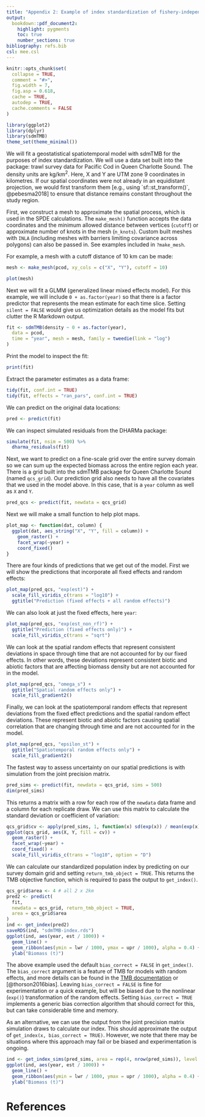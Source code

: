 ```yaml
---
title: "Appendix 2: Example of index standardization of fishery-independent survey data with sdmTMB"
output:
  bookdown::pdf_document2:
    highlight: pygments
    toc: true
    number_sections: true
bibliography: refs.bib
csl: mee.csl
---
```


```r
knitr::opts_chunk$set(
  collapse = TRUE,
  comment = "#>",
  fig.width = 7,
  fig.asp = 0.618,
  cache = TRUE,
  autodep = TRUE,
  cache.comments = FALSE
)
```


```r
library(ggplot2)
library(dplyr)
library(sdmTMB)
theme_set(theme_minimal())
```

We will fit a geostatistical spatiotemporal model with sdmTMB for the purposes of index standardization. We will use a data set built into the package: trawl survey data for Pacific Cod in Queen Charlotte Sound. The density units are kg/km^2^. Here, X and Y are UTM zone 9 coordinates in kilometres. 
If our spatial coordinates were not already in an equidistant projection, we would first transform them [e.g., using `sf::st_transform()`, @pebesma2018] to ensure that distance remains constant throughout the study region.

First, we construct a mesh to approximate the spatial process, which is used in the SPDE calculations. The `make_mesh()` function accepts the data coordinates and the minimum allowed distance between vertices (`cutoff`) or approximate number of knots in the mesh (`n_knots`). Custom built meshes with `INLA` (including meshes with barriers limiting covariance across polygons) can also be passed in. See examples included in `?make_mesh`.

For example, a mesh with a cutoff distance of 10 km can be made:

```r
mesh <- make_mesh(pcod, xy_cols = c("X", "Y"), cutoff = 10)
```

```r
plot(mesh)
```

Next we will fit a GLMM (generalized linear mixed effects model). For this example, we will include `0 + as.factor(year)` so that there is a factor predictor that represents the mean estimate for each time slice. Setting `silent = FALSE` would give us optimization details as the model fits but clutter the R Markdown output.

```r
fit <- sdmTMB(density ~ 0 + as.factor(year),
  data = pcod,
  time = "year", mesh = mesh, family = tweedie(link = "log")
)
```

Print the model to inspect the fit:

```r
print(fit)
```

Extract the parameter estimates as a data frame:

```r
tidy(fit, conf.int = TRUE)
tidy(fit, effects = "ran_pars", conf.int = TRUE)
```

We can predict on the original data locations:

```r
pred <- predict(fit)
```

We can inspect simulated residuals from the DHARMa package:

```r
simulate(fit, nsim = 500) %>%
  dharma_residuals(fit)
```

Next, we want to predict on a fine-scale grid over the entire survey domain so we can sum up the expected biomass across the entire region each year. There is a grid built into the sdmTMB package for Queen Charlotte Sound (named `qcs_grid`). Our prediction grid also needs to have all the covariates that we used in the model above. In this case, that is a `year` column as well as `X` and `Y`.

```r
pred_qcs <- predict(fit, newdata = qcs_grid)
```

Next we will make a small function to help plot maps.

```r
plot_map <- function(dat, column) {
  ggplot(dat, aes_string("X", "Y", fill = column)) +
    geom_raster() +
    facet_wrap(~year) +
    coord_fixed()
}
```

There are four kinds of predictions that we get out of the model. First we will show the predictions that incorporate all fixed effects and random effects:

```r
plot_map(pred_qcs, "exp(est)") +
  scale_fill_viridis_c(trans = "log10") +
  ggtitle("Prediction (fixed effects + all random effects)")
```

We can also look at just the fixed effects, here `year`:

```r
plot_map(pred_qcs, "exp(est_non_rf)") +
  ggtitle("Prediction (fixed effects only)") +
  scale_fill_viridis_c(trans = "sqrt")
```

We can look at the spatial random effects that represent consistent deviations in space through time that are not accounted for by our fixed effects. In other words, these deviations represent consistent biotic and abiotic factors that are affecting biomass density but are not accounted for in the model.

```r
plot_map(pred_qcs, "omega_s") +
  ggtitle("Spatial random effects only") +
  scale_fill_gradient2()
```

Finally, we can look at the spatiotemporal random effects that represent deviations from the fixed effect predictions and the spatial random effect deviations. These represent biotic and abiotic factors causing spatial correlation that are changing through time and are not accounted for in the model.

```r
plot_map(pred_qcs, "epsilon_st") +
  ggtitle("Spatiotemporal random effects only") +
  scale_fill_gradient2()
```

The fastest way to assess uncertainty on our spatial predictions is with simulation from the joint precision matrix.

```r
pred_sims <- predict(fit, newdata = qcs_grid, sims = 500)
dim(pred_sims)
```

This returns a matrix with a row for each row of the `newdata` data frame and a column for each replicate draw. We can use this matrix to calculate the standard deviation or coefficient of variation:

```r
qcs_grid$cv <- apply(pred_sims, 1, function(x) sd(exp(x)) / mean(exp(x)))
ggplot(qcs_grid, aes(X, Y, fill = cv)) +
  geom_raster() +
  facet_wrap(~year) +
  coord_fixed() +
  scale_fill_viridis_c(trans = "log10", option = "D")
```

We can calculate our standardized population index by predicting on our survey domain grid and setting `return_tmb_object = TRUE`. This returns the TMB objective function, which is required to pass the output to `get_index()`.

```r
qcs_grid$area <- 4 # all 2 x 2km
pred2 <- predict(
  fit,
  newdata = qcs_grid, return_tmb_object = TRUE,
  area = qcs_grid$area
)
ind <- get_index(pred2)
saveRDS(ind, "sdmTMB-index.rds")
ggplot(ind, aes(year, est / 1000)) +
  geom_line() +
  geom_ribbon(aes(ymin = lwr / 1000, ymax = upr / 1000), alpha = 0.4) +
  ylab("Biomass (t)")
```

The above example used the default `bias_correct = FALSE` in `get_index()`. The `bias_correct` argument is a feature of TMB for models with random effects, and more details can be found in the [TMB documentation](https://github.com/kaskr/adcomp/wiki) or [@thorson2016bias]. Leaving `bias_correct = FALSE` is fine for experimentation or a quick example, but will be biased due to the nonlinear (`exp()`) transformation of the random effects. Setting `bias_correct = TRUE` implements a generic bias correction algorithm that should correct for this, but can take considerable time and memory.

As an alternative, we can use the output from the joint precision matrix simulation draws to calculate our index. This should approximate the output of `get_index(x, bias_correct = TRUE)`. However, we note that there may be situations where this approach may fail or be biased and experimentation is ongoing.

```r
ind <- get_index_sims(pred_sims, area = rep(4, nrow(pred_sims)), level = 0.95)
ggplot(ind, aes(year, est / 1000)) +
  geom_line() +
  geom_ribbon(aes(ymin = lwr / 1000, ymax = upr / 1000), alpha = 0.4) +
  ylab("Biomass (t)")
```

# References
